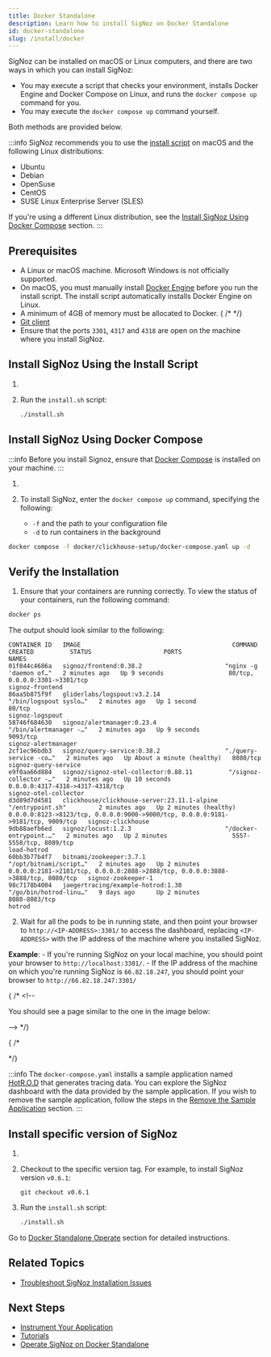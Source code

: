 ```yaml
---
title: Docker Standalone
description: Learn how to install SigNoz on Docker Standalone
id: docker-standalone
slug: /install/docker
---
```



<SigNozCloud />

SigNoz can be installed on macOS or Linux computers, and there are two ways in which you can install SigNoz:

 - You may execute a script that checks your environment, installs Docker Engine and Docker Compose on Linux, and runs the `docker compose up` command for you. 
 - You may execute the `docker compose up` command yourself.

Both methods are provided below.

:::info
SigNoz recommends you to use the [install script](#install-signoz-using-the-install-script) on macOS and the following Linux distributions:
  - Ubuntu
  - Debian
  - OpenSuse
  - CentOS
  - SUSE Linux Enterprise Server (SLES)

If you're using a different Linux distribution, see the [Install SigNoz Using Docker Compose](#install-signoz-using-docker-compose) section.
:::

## Prerequisites

- A Linux or macOS machine. Microsoft Windows is not officially supported.
- On macOS, you must manually install [Docker Engine](https://docs.docker.com/engine/install/)
before you run the install script. The install script automatically installs Docker Engine on Linux.
- A minimum of 4GB of memory must be allocated to Docker.
{ /* <!-- Existing documentation is somehow unclear. Are there different memory requirements based on the operating system? --> */}
- [Git client](https://desktop.github.com/)
- Ensure that the ports `3301`, `4317` and `4318` are open on the machine where you install SigNoz.


## Install SigNoz Using the Install Script

1. <CloneRepo />

2. Run the `install.sh` script:
   ```bash
   ./install.sh
   ```

## Install SigNoz Using Docker Compose

:::info
Before you install Signoz, ensure that [Docker Compose](https://docs.docker.com/compose/install/) is installed on your machine.
:::

1. <CloneRepo />

2. To install SigNoz, enter the `docker compose up` command, specifying the following:
    - `-f` and the path to your configuration file
    - `-d` to run containers in the background

  ```bash
  docker compose -f docker/clickhouse-setup/docker-compose.yaml up -d
  ```

## Verify the Installation

1. Ensure that your containers are running correctly. To view the status of your containers, run the following command:

```bash
docker ps
```
  The output should look similar to the following:

```output
CONTAINER ID   IMAGE                                          COMMAND                  CREATED          STATUS                    PORTS                                                                            NAMES
01f044c4686a   signoz/frontend:0.38.2                       "nginx -g 'daemon of…"   2 minutes ago   Up 9 seconds                  80/tcp, 0.0.0.0:3301->3301/tcp                                                     signoz-frontend
86aa5b875f9f   gliderlabs/logspout:v3.2.14                  "/bin/logspout syslo…"   2 minutes ago   Up 1 second                   80/tcp                                                                             signoz-logspout
58746f684630   signoz/alertmanager:0.23.4                   "/bin/alertmanager -…"   2 minutes ago   Up 9 seconds                  9093/tcp                                                                           signoz-alertmanager
2cf1ec96bdb3   signoz/query-service:0.38.2                  "./query-service -co…"   2 minutes ago   Up About a minute (healthy)   8080/tcp                                                                           signoz-query-service
e9f0aa66d884   signoz/signoz-otel-collector:0.88.11          "/signoz-collector -…"   2 minutes ago   Up 10 seconds                 0.0.0.0:4317-4318->4317-4318/tcp                                                   signoz-otel-collector
d3d89d7d4581   clickhouse/clickhouse-server:23.11.1-alpine   "/entrypoint.sh"         2 minutes ago   Up 2 minutes (healthy)        0.0.0.0:8123->8123/tcp, 0.0.0.0:9000->9000/tcp, 0.0.0.0:9181->9181/tcp, 9009/tcp   signoz-clickhouse
9db88aefb6ed   signoz/locust:1.2.3                          "/docker-entrypoint.…"   2 minutes ago   Up 2 minutes                  5557-5558/tcp, 8089/tcp                                                            load-hotrod
60bb3b77b4f7   bitnami/zookeeper:3.7.1                      "/opt/bitnami/script…"   2 minutes ago   Up 2 minutes                  0.0.0.0:2181->2181/tcp, 0.0.0.0:2888->2888/tcp, 0.0.0.0:3888->3888/tcp, 8080/tcp   signoz-zookeeper-1
98c7178b4004   jaegertracing/example-hotrod:1.30            "/go/bin/hotrod-linu…"   9 days ago      Up 2 minutes                  8080-8083/tcp                                                                      hotrod
```

2. Wait for all the pods to be in running state, and then point your browser to `http://<IP-ADDRESS>:3301/` to access the dashboard, replacing `<IP-ADDRESS>` with the IP address of the machine where you installed SigNoz.

  **Example**:
    - If you're running SigNoz on your local machine, you should point your browser to `http://localhost:3301/`.
    - If the IP address of the machine on which you're running SigNoz is `66.82.18.247`, you should point your browser to `http://66.82.18.247:3301/`

{ /* <!--

You should see a page similar to the one in the image below:

--> */}

{ /* 
<!--
How is this helpful? I suggest we create something similar to the Kubernetes section. Do we have a blog post to which I could link out?
--> */}

<RetentionInfo />

:::info
The `docker-compose.yaml` installs a sample application named [HotR.O.D](https://github.com/jaegertracing/jaeger/tree/master/examples/hotrod) that generates tracing data. You can explore the SigNoz dashboard with the data provided by the sample application. If you wish to remove the sample application, follow the steps in the [Remove the Sample Application](/docs/operate/docker-standalone/#remove-the-sample-application) section.
:::

## Install specific version of SigNoz

1. <CloneRepo />

2. Checkout to the specific version tag. For example, to install SigNoz version `v0.6.1`:
	```
	git checkout v0.6.1
	```

3. Run the `install.sh` script:

	```bash
	./install.sh
	```

Go to [Docker Standalone Operate](/docs/operate/docker-standalone) section for detailed instructions.

## Related Topics

- [Troubleshoot SigNoz Installation Issues](/docs/install/troubleshooting)

## Next Steps

- [Instrument Your Application](/docs/instrumentation/overview)
- [Tutorials](/docs/tutorials/)
- [Operate SigNoz on Docker Standalone](/docs/operate/docker-standalone)
